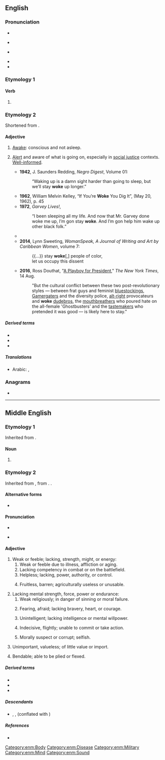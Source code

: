 ==English==

===Pronunciation===
* {{enPR|wōk}}
* {{a|RP}} {{IPA|en|/wəʊk/}}
* {{a|GA}} {{IPA|en|/woʊk/}}
* {{audio|en|En-us-woke.ogg|Audio (US)}}
* {{rhymes|en|əʊk}}

===Etymology 1===

====Verb====
{{head|en|verb form}}

# {{en-past of|wake}}

===Etymology 2===
Shortened from {{m|en|woken up|woke(n up)}}.

====Adjective====
{{en-adj|-|more|er}}

# {{lb|en|dialect|AAVE|or|slang}} [[awake|Awake]]: conscious and not asleep.
#: {{syn|en|Thesaurus:awake}}
# {{lb|en|US|Canada|slang}} [[alert|Alert]] and aware of what is going on, especially in [[social justice]] contexts. [[well-informed|Well-informed]].
#: {{syn|en|Thesaurus:vigilant}}
#: {{cot|en|politically correct|q1=in conservative discourse, pejorative|right-on|q2=British}}
#* '''1942''', J. Saunders Redding, ''Negro Digest'', Volume 01:
#*: “Waking up is a damn sight harder than going to sleep, but we’ll stay '''woke''' up longer.”
#*'''1962''', William Melvin Kelley, “If You’re '''Woke''' You Dig It”, ''{{W|The New York Times}}'' (May 20, 1962), p.&nbsp;45
#* '''1972''', ''Garvey Lives!'', {{W|Barry Beckham}}
#*: “I been sleeping all my life. And now that Mr.&nbsp;Garvey done woke me up, I’m gon stay '''woke'''. And I’m gon help him wake up other black folk.”
#* {{quote-song|en|year=2008|author=Erykah Badu|authorlink=Erykah Badu|title=Master Teacher|album={{w|New Amerykah Part One (4th World War)}}|passage=What if there was no niccas / Only master teachers? / I stay '''woke''' (dreams dreams)}}
#* '''2014''', Lynn Sweeting, ''WomanSpeak, A Journal of Writing and Art by Caribbean Women'', volume 7:
#*: {{...}} stay '''woke'''[,] people of color,<br>let us occupy this dissent
#* '''2016''', Ross Douthat, "[http://www.nytimes.com/2016/08/14/opinion/sunday/a-playboy-for-president.html A Playboy for President]," ''The New York Times'', 14 Aug.
#*: "But the cultural conflict between these two post-revolutionary styles&nbsp;— between frat guys and feminist [[bluestocking]]s, [[Gamergater]]s and the diversity police, [[alt-right]] provocateurs and '''woke''' [[dude-bro|dudebros]], the [[mouthbreather]]s who poured hate on the all-female 'Ghostbusters' and the [[tastemaker]]s who pretended it was good&nbsp;— is likely here to stay."

=====Derived terms=====
* {{l|en|get woke, go broke}}
* {{l|en|woke church}}
* {{l|en|wokeness}}

=====Translations=====
{{trans-top|alert of what is happening}}
* Arabic: {{t|ar|يَقِظ}}, {{t|ar|نَبِه}}
{{trans-bottom}}

===Anagrams===
* {{anagrams|en|a=ekow|Ewok}}

----

==Middle English==

===Etymology 1===
Inherited from {{inh|enm|ang|wicu}}.

====Noun====
{{head|enm|noun}}

# {{alternative form of|enm|weke|id=week|t=week}}

===Etymology 2===
Inherited from {{inh|enm|ang|wāc}}, from {{inh|enm|gem-pro|*waikwaz}}. {{doublet|enm|weyk}}.

====Alternative forms====
* {{alter|enm|wac|woc|wake|wok|wooc|woake}}

====Pronunciation====
* {{IPA|enm|/wɔːk/}}
* {{a|Northern ME|Early ME}} {{IPA|enm|/wɑːk/}}

====Adjective====
{{enm-adj|woke|wakker|wakkest}}

# Weak or feeble; lacking, strength, might, or energy:
## Weak or feeble due to illness, affliction or aging.
## Lacking competency in combat or on the battlefield.
## Helpless; lacking, power, authority, or control.
## {{lb|enm|rare}} Fruitless, barren; agriculturally useless or unusable.
# Lacking mental strength, force, power or endurance:
## Weak religiously; in danger of sinning or moral failure.
## {{lb|enm|rare}} Fearing, afraid; lacking bravery, heart, or courage.
## {{lb|enm|rare}} Unintelligent; lacking intelligence or mental willpower.
## {{lb|enm|rare}} Indecisive, flightly; unable to commit or take action.
## {{lb|enm|rare}} Morally suspect or corrupt; selfish.
# Unimportant, valueless; of little value or import.
# {{lb|enm|rare}} Bendable; able to be plied or flexed.

=====Derived terms=====
* {{l|enm|woclic}}
* {{l|enm|wocnesse}}
* {{l|enm|woken}}

=====Descendants=====
* {{desc|sco|wak}}, {{l|sco|wake}}, {{l|sco|waik}} (conflated with {{m|enm|weyk}})

=====References=====
* {{R:MED Online|entry=wōk (adj.)|id=MED53317|accessdate=2018-11-28}}

[[Category:enm:Body]]
[[Category:enm:Disease]]
[[Category:enm:Military]]
[[Category:enm:Mind]]
[[Category:enm:Sound]]